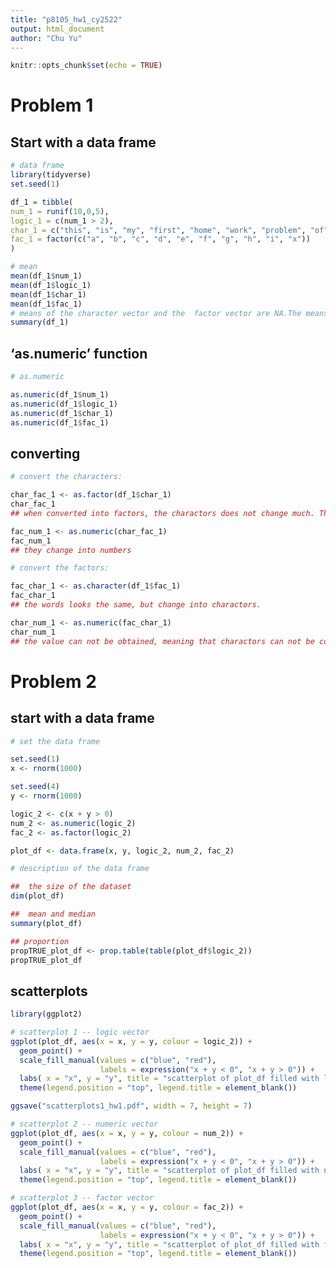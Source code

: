 ```yaml
---
title: "p8105_hw1_cy2522"
output: html_document
author: "Chu Yu"
---
```


```r
knitr::opts_chunk$set(echo = TRUE)
```


# Problem 1 

## Start with a data frame

```r
# data frame
library(tidyverse)
set.seed(1)

df_1 = tibble(
num_1 = runif(10,0,5),
logic_1 = c(num_1 > 2),
char_1 = c("this", "is", "my", "first", "home", "work", "problem", "of", "data", "science" ),
fac_1 = factor(c("a", "b", "c", "d", "e", "f", "g", "h", "i", "x"))
)

# mean
mean(df_1$num_1)      
mean(df_1$logic_1)
mean(df_1$char_1)       
mean(df_1$fac_1)
# means of the character vector and the  factor vector are NA.The means of them are regarded as missing value because they can not be calculated.
summary(df_1)
```

## 'as.numeric' function

```r
# as.numeric

as.numeric(df_1$num_1)
as.numeric(df_1$logic_1)
as.numeric(df_1$char_1)
as.numeric(df_1$fac_1)
```
  
## converting
```r
# convert the characters:

char_fac_1 <- as.factor(df_1$char_1)
char_fac_1  
## when converted into factors, the charactors does not change much. The order of words changed by the initial letter.  

fac_num_1 <- as.numeric(char_fac_1)
fac_num_1
## they change into numbers 

# convert the factors:

fac_char_1 <- as.character(df_1$fac_1)
fac_char_1
## the words looks the same, but change into charactors.

char_num_1 <- as.numeric(fac_char_1)
char_num_1
## the value can not be obtained, meaning that charactors can not be converted into numbers, but factors can.
```


# Problem 2

## start with a data frame
```r
# set the data frame

set.seed(1)
x <- rnorm(1000)

set.seed(4)
y <- rnorm(1000)

logic_2 <- c(x + y > 0)
num_2 <- as.numeric(logic_2)
fac_2 <- as.factor(logic_2)

plot_df <- data.frame(x, y, logic_2, num_2, fac_2)

# description of the data frame

##  the size of the dataset 
dim(plot_df)

##  mean and median
summary(plot_df)

## proportion
propTRUE_plot_df <- prop.table(table(plot_df$logic_2))
propTRUE_plot_df

```

## scatterplots
```r
library(ggplot2)

# scatterplot 1 -- logic vector
ggplot(plot_df, aes(x = x, y = y, colour = logic_2)) +
  geom_point() +
  scale_fill_manual(values = c("blue", "red"),
                    labels = expression("x + y < 0", "x + y > 0")) +
  labs( x = "x", y = "y", title = "scatterplot of plot_df filled with logic vector") +
  theme(legend.position = "top", legend.title = element_blank()) 

ggsave("scatterplots1_hw1.pdf", width = 7, height = 7)

# scatterplot 2 -- numeric vector
ggplot(plot_df, aes(x = x, y = y, colour = num_2)) +
  geom_point() +
  scale_fill_manual(values = c("blue", "red"),
                    labels = expression("x + y < 0", "x + y > 0")) +
  labs( x = "x", y = "y", title = "scatterplot of plot_df filled with numeric vector") +
  theme(legend.position = "top", legend.title = element_blank()) 

# scatterplot 3 -- factor vector
ggplot(plot_df, aes(x = x, y = y, colour = fac_2)) +
  geom_point() +
  scale_fill_manual(values = c("blue", "red"),
                    labels = expression("x + y < 0", "x + y > 0")) +
  labs( x = "x", y = "y", title = "scatterplot of plot_df filled with factor vector") +
  theme(legend.position = "top", legend.title = element_blank()) 

```

